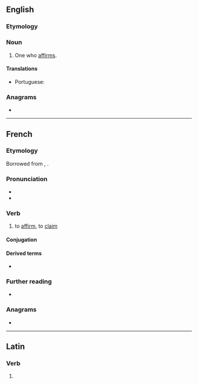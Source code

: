 ==English==

===Etymology===
{{suffix|affirm|er|id2=agent noun|lang=en}}

===Noun===
{{en-noun}}

# One who [[affirm]]s.

====Translations====
{{trans-top|one who affirms}}
* Portuguese: {{t|pt|afirmador|m}}
{{trans-mid}}
{{trans-bottom}}

===Anagrams===
* {{anagrams|en|reaffirm}}

----

==French==

===Etymology===
Borrowed from {{bor|fr|la|affirmāre}}, {{m|la|affirmō}}.

===Pronunciation===
* {{fr-IPA}}
* {{audio|Fr-affirmer.ogg|Audio|lang=fr}}

===Verb===
{{fr-verb}}

# to [[affirm]], to [[claim]]

====Conjugation====
{{fr-conj-auto}}

====Derived terms====
* {{l|fr|affirmation}}

===Further reading===
* {{R:TLFi}}

===Anagrams===
* {{l|fr|raffermi}}

----

==Latin==

===Verb===
{{la-verb-form|affirmer}}

# {{inflection of|affirmō||1|s|pres|pasv|subj|lang=la}}